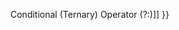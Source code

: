 {{Page_Title}}
{{Flags}}
{{Summary_Section|Conditionally executes a group of statements, depending on the value of an expression.

}}
{{JS_Syntax|Formats={{JS_Syntax_Format
|Format= if ( condition1 ) {}}{{JS_Syntax_Format
|Format=     statement1 }}{{JS_Syntax_Format
|Format= }}}{{JS_Syntax_Format
|Format= [else if ( condition2 ) {}}{{JS_Syntax_Format
|Format=     statement2 }}{{JS_Syntax_Format
|Format= }]}}{{JS_Syntax_Format
|Format= [else {}}{{JS_Syntax_Format
|Format=     statement3 ] }}{{JS_Syntax_Format
|Format= }]}}
|Values={{JS_Syntax_Parameter
|Name=condition1
|Required=Required
|Description=A Boolean expression. If condition1 is null or undefined , condition1 is treated as false.}}{{JS_Syntax_Parameter
|Name=statement1
|Required=Optional
|Description=The statement to be executed if condition1 is '''true'''. Can be a compound statement.}}{{JS_Syntax_Parameter
|Name=condition2
|Required=
|Description=The condition to be evaluated.}}{{JS_Syntax_Parameter
|Name=statement2
|Required=Optional
|Description=The statement to be executed if condition2 is true. Can be a compound statement.}}{{JS_Syntax_Parameter
|Name=statement3
|Required=
|Description=If both condition1 and condition2 are false , this statement is executed.}}
}}
{{Examples_Section
|Not_required=No
|Examples={{Single_Example
|Language=JavaScript
|Description=The following code shows how to use if , if else , and else.

It is good practice to enclose statement1 and statement2 in braces ({}) for clarity and to avoid inadvertent errors.

|Code= var z = 3;
 if (x == 5) {
     z = 10;
 }
 else if (x == 10) {
     z = 15;
 }
 else {
     z = 20;
 }
}}}}
{{See_Also_Section
|Manual_links=* [[javascript/operators/conditional ternary{{!}}Conditional (Ternary) Operator (?:)]]
}}
{{Topics | JS Basic}}

{{External_Attribution
|Is_CC-BY-SA=No
|Sources=MSDN
|MDN_link=
|MSDN_link=http://msdn.microsoft.com/en-us/library/ie/85yyde5c(v=vs.94).aspx
|HTML5Rocks_link=
}}
